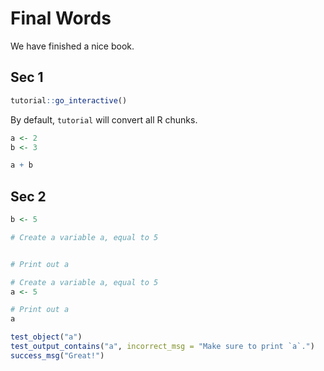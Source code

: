 # Final Words

We have finished a nice book.

<script src=https://cdn.datacamp.com/datacamp-light-latest.min.js></script>

## Sec 1
    
```r
tutorial::go_interactive()
```

By default, `tutorial` will convert all R chunks.

```r
a <- 2
b <- 3

a + b
```

## Sec 2

```r
b <- 5
```

```r
# Create a variable a, equal to 5


# Print out a

```

```r
# Create a variable a, equal to 5
a <- 5

# Print out a
a
```

```r
test_object("a")
test_output_contains("a", incorrect_msg = "Make sure to print `a`.")
success_msg("Great!")
```
